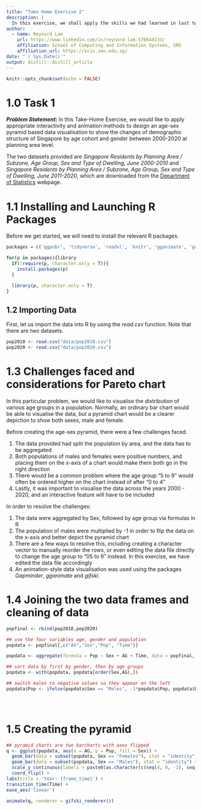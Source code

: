 ```yaml
---
title: "Take Home Exercise 2"
description: |
  In this exercise, we shall apply the skills we had learned in last two lessons to create data visualisation by using ggplot2.
author:
  - name: Reynard Lam 
    url: https://www.linkedin.com/in/reynard-lam-570644133/
    affiliation: School of Computing and Information Systems, SMU
    affiliation_url: https://scis.smu.edu.sg/
date: "`r Sys.Date()`"
output: distill::distill_article
---
```


```r
knitr::opts_chunk$set(echo = FALSE)
```

# 1.0 Task 1

***Problem Statement: *** In this Take-Home Exercise, we would like to apply appropriate interactivity and animation methods to design an age-sex pyramid based data visualisation to show the changes of demographic structure of Singapore by age cohort and gender between 2000-2020 at planning area level.

The two datasets provided are *Singapore Residents by Planning Area / Subzone, Age Group, Sex and Type of Dwelling, June 2000-2010* and *Singapore Residents by Planning Area / Subzone, Age Group, Sex and Type of Dwelling, June 2011-2020*, which are downloaded from the [Department of Statistics](https://www.singstat.gov.sg/) webpage.


# 1.1 Installing and Launching R Packages

Before we get started, we will need to install the relevant R packages. 


```r
packages = c('ggpubr', 'tidyverse', 'readxl', 'knitr', 'gganimate', 'gapminder', 'gifski')

for(p in packages){library
  if(!require(p, character.only = T)){
    install.packages(p)
  }

  library(p, character.only = T)
}
```

## 1.2 Importing Data 

First, let us import the data into R by using the *read.csv* function. Note that there are two datasets.

```r
pop2010 <- read.csv("data/pop2010.csv")
pop2020 <- read.csv("data/pop2020.csv")


```


# 1.3 Challenges faced and considerations for Pareto chart

In this particular problem, we would like to visualise the distribution of various age groups in a population. Normally, an ordinary bar chart would be able to visualise the data, but a pyramid chart would be a clearer depiction to show both sexes, male and female.

Before creating the age-sex pyramid, there were a few challenges faced.

1) The data provided had split the population by area, and the data has to be aggregated
2) Both populations of males and females were positive numbers, and placing them on the x-axis of a chart would make them both go in the right direction
3) There would be a common problem where the age group "5 to 9" would often be ordered higher on the chart instead of after "0 to 4"
4) Lastly, it was important to visualise the data across the years 2000 - 2020, and an interactive feature will have to be included

In order to resolve the challenges:

1) The data were aggregated by Sex, followed by age group via formulas in R
2) The population of males were multiplied by -1 in order to flip the data on the x-axis and better depict the pyramid chart
3) There are a few ways to resolve this, including creating a character vector to manually reorder the rows, or even editing the data file directly to change the age group to "05 to 9" instead. In this exercise, we have edited the data file accordingly
4) An animation-style data visualisation was used using the packages *Gapminder*, *gganimate* and *gifski*.


# 1.4 Joining the two data frames and cleaning of data


```r

popfinal <- rbind(pop2010,pop2020)

## use the four variables age, gender and population 
popdata <- popfinal[,c("AG","Sex","Pop", "Time")]

popdata <- aggregate(formula = Pop ~ Sex + AG + Time, data = popfinal, FUN = sum)

## sort data by first by gender, then by age groups
popdata <- with(popdata, popdata[order(Sex,AG),])

## switch males to negative values so they appear on the left
popdata$Pop <- ifelse(popdata$Sex == "Males", -1*popdata$Pop, popdata$Pop)


    
```


# 1.5 Creating the pyramid


```r


## pyramid charts are two barcharts with axes flipped
q <- ggplot(popdata, aes(x = AG, y = Pop, fill = Sex)) +
  geom_bar(data = subset(popdata, Sex == "Females"), stat = "identity") +
  geom_bar(data = subset(popdata, Sex == "Males"), stat = "identity") + xlab('Age Group') + ylab('Population') +
  scale_y_continuous(labels = paste0(as.character(c(seq(4, 0, -2), seq(2, 4, 2))), "M")) +
  coord_flip() +
labs(title = 'Year: {frame_time}') +
transition_time(Time) +
ease_aes('linear')

animate(q, renderer = gifski_renderer())

```




